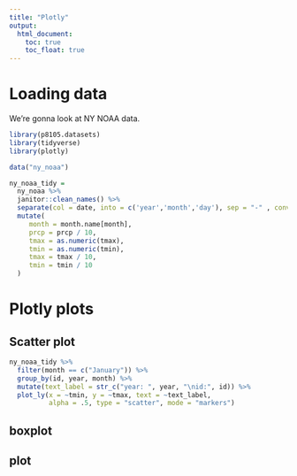```yaml
---
title: "Plotly"
output: 
  html_document:
    toc: true
    toc_float: true
---
```


# Loading data

We're gonna look at NY NOAA data.

```r
library(p8105.datasets)
library(tidyverse)
library(plotly)
```


```r
data("ny_noaa")

ny_noaa_tidy =
  ny_noaa %>% 
  janitor::clean_names() %>% 
  separate(col = date, into = c('year','month','day'), sep = "-" , convert = TRUE) %>% 
  mutate(
     month = month.name[month],
     prcp = prcp / 10,
     tmax = as.numeric(tmax),
     tmin = as.numeric(tmin),
     tmax = tmax / 10,
     tmin = tmin / 10
  ) 
```

# Plotly plots

## Scatter plot
```r
ny_noaa_tidy %>% 
  filter(month == c("January")) %>% 
  group_by(id, year, month) %>%
  mutate(text_label = str_c("year: ", year, "\nid:", id)) %>% 
  plot_ly(x = ~tmin, y = ~tmax, text = ~text_label,
          alpha = .5, type = "scatter", mode = "markers")
```


## boxplot


##  plot

